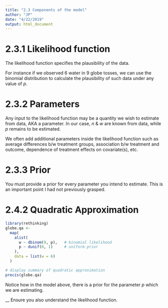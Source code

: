 ```yaml
---
title: "2.3 Components of the model"
author: "JP"
date: "4/22/2019"
output: html_document
---
```


# 2.3.1 Likelihood function
The likelihood function specifies the plausibility of the data. 

For instance if we observed 6 water in 9 globe tosses, we can use the binomial distribution to calculate the plausibility of such data under any value of *p*.

# 2.3.2 Parameters
Any input to the likelihood function may be a quantity we wish to estimate from data, AKA a parameter. In our case, *n* & *w* are known from data, while *p* remains to be estimated. 

We often add additional parameters inside the likelihood function such as average differences b/w treatment groups, association b/w treatment and outcome, dependence of treatment effects on covariate(s), etc. 

# 2.3.3 Prior
You must provide a prior for every parameter you intend to estimate. This is an important point I had not previously grasped.  

# 2.4.2 Quadratic Approximation
```r
library(rethinking)
globe.qa <- 
  map(
    alist(
      w ~ dbinom(9, p),   # binomial likelihood
      p ~ dunif(0, 1)     # uniform prior
    ),
    data = list(w = 6) 
  )

# display summary of quadratic approximation
precis(globe.qa)
```

Notice how in the model above, there is a prior for the parameter *p* which we are estimating. 

__ Ensure you also understand the likelihood function. 